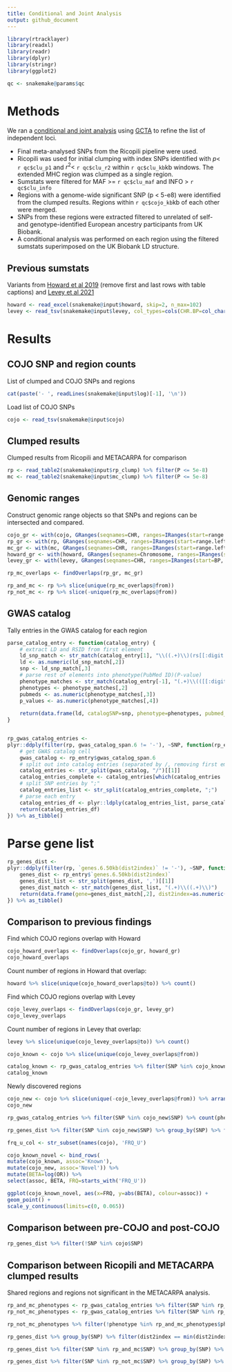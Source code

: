 ```yaml
---
title: Conditional and Joint Analysis
output: github_document
---
```


```r
library(rtracklayer)
library(readxl)
library(readr)
library(dplyr)
library(stringr)
library(ggplot2)
```


```r
qc <- snakemake@params$qc
```

# Methods

We ran a [conditional and joint analysis](https://www.nature.com/articles/ng.2213) using [GCTA](https://cnsgenomics.com/software/gcta/#COJO) to refine the list of independent loci.

- Final meta-analysed SNPs from the Ricopili pipeline were used.
- Ricopili was used for initial clumping with index SNPs identified with $p <$ `r qc$clu_p1` and $r^2 <$ `r qc$clu_r2` within `r qc$clu_kb`kb windows. The extended MHC region was clumped as a single region.
- Sumstats were filtered for MAF >= `r qc$clu_maf` and INFO > `r qc$clu_info`
- Regions with a genome-wide significant SNP (p < 5-e8) were identified from the clumped results. Regions within `r qc$cojo_kb`kb of each other were merged.
- SNPs from these regions were extracted filtered to unrelated of self- and genotype-identified European ancestry participants from UK Biobank.
- A conditional analysis was performed on each region using the filtered sumstats superimposed on the UK Biobank LD structure.

## Previous sumstats

Variants from [Howard et al 2019](https://www.nature.com/articles/s41593-018-%200326-7) (remove first and last rows with table captions) and [Levey et al 2021](https://doi.org/10.1038/s41593-021-00860-2)

```r
howard <- read_excel(snakemake@input$howard, skip=2, n_max=102)
levey <- read_tsv(snakemake@input$levey, col_types=cols(CHR.BP=col_character()))
```

# Results

## COJO SNP and region counts

List of clumped and COJO SNPs and regions

```r
cat(paste('- ', readLines(snakemake@input$log)[-1], '\n'))
```

Load list of COJO SNPs
```r
cojo <- read_tsv(snakemake@input$cojo)
```

## Clumped results

Clumped results from Ricopili and METACARPA for comparison

```r
rp <- read_table2(snakemake@input$rp_clump) %>% filter(P <= 5e-8)
mc <- read_table2(snakemake@input$mc_clump) %>% filter(P <= 5e-8)
```

## Genomic ranges

Construct genomic range objects so that SNPs and regions can be intersected and compared.

```r
cojo_gr <- with(cojo, GRanges(seqnames=CHR, ranges=IRanges(start=range.left, end=range.right), SNP=SNP))
rp_gr <- with(rp, GRanges(seqnames=CHR, ranges=IRanges(start=range.left, end=range.right), SNP=SNP))
mc_gr <- with(mc, GRanges(seqnames=CHR, ranges=IRanges(start=range.left, end=range.right), SNP=SNP))
howard_gr <- with(howard, GRanges(seqnames=Chromosome, ranges=IRanges(start=`Postion (bp)`, width=1)))
levey_gr <- with(levey, GRanges(seqnames=CHR, ranges=IRanges(start=BP, width=1)))
```


```r
rp_mc_overlaps <- findOverlaps(rp_gr, mc_gr)

rp_and_mc <- rp %>% slice(unique(rp_mc_overlaps@from))
rp_not_mc <- rp %>% slice(-unique(rp_mc_overlaps@from))

```

## GWAS catalog

Tally entries in the GWAS catalog for each region

```r

parse_catalog_entry <- function(catalog_entry) {
    # extract LD and RSID from first element
    ld_snp_match <- str_match(catalog_entry[1], "\\((.+)\\)(rs[[:digit:]]+)")
    ld <- as.numeric(ld_snp_match[,2])
    snp <- ld_snp_match[,3]
    # parse rest of elements into phenotype(PubMed ID)(P-value)
    phenotype_matches <- str_match(catalog_entry[-1], "(.+)\\(([[:digit:]]+)\\)\\((.+)\\)")
    phenotypes <- phenotype_matches[,2]
    pubmeds <- as.numeric(phenotype_matches[,3])
    p_values <- as.numeric(phenotype_matches[,4])
    
    return(data.frame(ld, catalogSNP=snp, phenotype=phenotypes, pubmed_id=pubmeds, P=p_values))
}


rp_gwas_catalog_entries <-
plyr::ddply(filter(rp, gwas_catalog_span.6 != '-'), ~SNP, function(rp_entry) {
    # get GWAS catalog cell
    gwas_catalog <- rp_entry$gwas_catalog_span.6
    # split out into catalog entries (separated by /, removing first empty element)
    catalog_entries <- str_split(gwas_catalog, "/")[[1]]
    catalog_entries_complete <- catalog_entries[which(catalog_entries != "")]
    # split SNP entries by ";"
    catalog_entries_list <- str_split(catalog_entries_complete, ";")
    # parse each entry
    catalog_entries_df <- plyr::ldply(catalog_entries_list, parse_catalog_entry)
    return(catalog_entries_df)
}) %>% as_tibble()

```

# Parse gene list

```r

rp_genes_dist <- 
plyr::ddply(filter(rp, `genes.6.50kb(dist2index)` != '-'), ~SNP, function(rp_entry) {
    genes_dist <- rp_entry$`genes.6.50kb(dist2index)`
    genes_dist_list <- str_split(genes_dist, ',')[[1]]
    genes_dist_match <- str_match(genes_dist_list, "(.+)\\((.+)\\)")
    return(data.frame(gene=genes_dist_match[,2], dist2index=as.numeric(genes_dist_match[,3])))
}) %>% as_tibble()

```

## Comparison to previous findings

Find which COJO regions overlap with Howard

```r
cojo_howard_overlaps <- findOverlaps(cojo_gr, howard_gr)
cojo_howard_overlaps
```

Count number of regions in Howard that overlap:

```r
howard %>% slice(unique(cojo_howard_overlaps@to)) %>% count()
```

Find which COJO regions overlap with Levey

```r
cojo_levey_overlaps <- findOverlaps(cojo_gr, levey_gr)
cojo_levey_overlaps
```

Count number of regions in Levey that overlap:

```r
levey %>% slice(unique(cojo_levey_overlaps@to)) %>% count()
```

```r
cojo_known <- cojo %>% slice(unique(cojo_levey_overlaps@from))

catalog_known <- rp_gwas_catalog_entries %>% filter(SNP %in% cojo_known$SNP) %>% count(phenotype) %>% arrange(desc(n))
catalog_known
```

Newly discovered regions

```r
cojo_new <- cojo %>% slice(unique(-cojo_levey_overlaps@from)) %>% arrange(P)
cojo_new
```

```r
rp_gwas_catalog_entries %>% filter(SNP %in% cojo_new$SNP) %>% count(phenotype) %>% arrange(desc(n)) %>% filter(!phenotype %in% catalog_known$phenotype)
```

```r
rp_genes_dist %>% filter(SNP %in% cojo_new$SNP) %>% group_by(SNP) %>% filter(dist2index == min(dist2index)) %>% ungroup() %>% select(gene) %>% distinct()
```

```r

frq_u_col <- str_subset(names(cojo), 'FRQ_U')

cojo_known_novel <- bind_rows(
mutate(cojo_known, assoc='Known'),
mutate(cojo_new, assoc='Novel')) %>%
mutate(BETA=log(OR)) %>%
select(assoc, BETA, FRQ=starts_with('FRQ_U'))

ggplot(cojo_known_novel, aes(x=FRQ, y=abs(BETA), colour=assoc)) + 
geom_point() +
scale_y_continuous(limits=c(0, 0.065))

```

## Comparison between pre-COJO and post-COJO

```r

rp_genes_dist %>% filter(!SNP %in% cojo$SNP)

```

## Comparison between Ricopili and METACARPA clumped results

Shared regions and regions not significant in the METACARPA analysis.

```r
rp_and_mc_phenotypes <- rp_gwas_catalog_entries %>% filter(SNP %in% rp_and_mc$SNP) %>% count(phenotype) %>% arrange(desc(n))
rp_not_mc_phenotypes <- rp_gwas_catalog_entries %>% filter(SNP %in% rp_not_mc$SNP) %>% count(phenotype) %>% arrange(desc(n))

rp_not_mc_phenotypes %>% filter(!phenotype %in% rp_and_mc_phenotypes$phenotype)
```

```r

rp_genes_dist %>% group_by(SNP) %>% filter(dist2index == min(dist2index)) %>% ungroup() %>% select(gene) %>% distinct()

rp_genes_dist %>% filter(SNP %in% rp_and_mc$SNP) %>% group_by(SNP) %>% filter(dist2index == min(dist2index)) %>% ungroup() %>% select(gene) %>% distinct()

rp_genes_dist %>% filter(SNP %in% rp_not_mc$SNP) %>% group_by(SNP) %>% filter(dist2index == min(dist2index)) %>% ungroup() %>% select(gene) %>% distinct()

```

